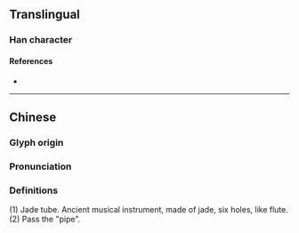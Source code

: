 {{character info}}
==Translingual==

===Han character===
{{Han char|rn=96|rad=玉|as=13|sn=17|four=17135|canj=MGYBJ|ids=⿰𤣩運}}

====References====
* {{Han ref|kx=0743.080|dkj=21278|dj=1152.080|hdz=21142.070|uh=74AD|ud=29869|bh=ED6B|bd=60779}}

----

==Chinese==
{{zh-forms}}

===Glyph origin===
{{Han etym}}

===Pronunciation===
{{zh-pron
|m=gùn
|c=gun2
|mc=y
|oc=y
|cat=
}}

===Definitions===
{{zh-hanzi}}

(1) Jade tube. Ancient musical instrument, made of jade, six holes, like flute.
(2) Pass the "pipe".